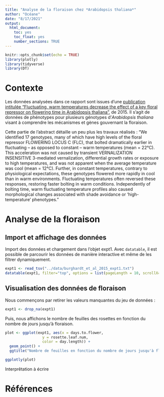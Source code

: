 ```yaml
---
title: "Analyse de la floraison chez *Arabidopsis thaliana*"
author: "Océane"
date: "8/17/2021"
output:
  html_document:
    toc: yes
    toc_float: yes
    number_sections: TRUE
---
```


```r
knitr::opts_chunk$set(echo = TRUE)
library(plotly)
library(tidyverse)
library(DT)
```

# Contexte

Les données analysées dans ce rapport sont issues d'une [publication intitulée "Fluctuating, warm temperatures decrease the effect of a key floral repressor on flowering time in Arabidopsis thaliana"](https://nph.onlinelibrary.wiley.com/doi/10.1111/nph.13799), de 2015. Il s'agit de données de phénotypes pour plusieurs génotypes d'*Arabidopsis thaliana* visant à comprendre les mécanismes et gènes gouvernant la floraison.


Cette partie de l'abstract détaille un peu plus les travaux réalisés : "We identified 17 genotypes, many of which have high levels of the floral repressor FLOWERING LOCUS C (FLC), that bolted dramatically earlier in fluctuating – as opposed to constant – warm temperatures (mean = 22°C). This acceleration was not caused by transient VERNALIZATION INSENSITIVE 3-mediated vernalization, differential growth rates or exposure to high temperatures, and was not apparent when the average temperature was cool (mean = 12°C). Further, in constant temperatures, contrary to physiological expectations, these genotypes flowered more rapidly in cool than in warm environments. Fluctuating temperatures often reversed these responses, restoring faster bolting in warm conditions. Independently of bolting time, warm fluctuating temperature profiles also caused morphological changes associated with shade avoidance or ‘high-temperature’ phenotypes."

# Analyse de la floraison

## Import et affichage des données

Import des données et chargement dans l'objet expt1. Avec `datatable`, il est possible de parcourir les données de manière interactive et même de les filtrer dynamiquement.

```r
expt1 <- read_tsv("../data/burghardt_et_al_2015_expt1.txt")
datatable(expt1, filter="top", options = list(pageLength = 10, scrollX=T))
```



## Visualisation des données de floraison

Nous commençons par retirer les valeurs manquantes du jeu de données : 

```r
expt1 <- drop_na(expt1)
```


Puis, nous affichons le nombre de feuilles des rosettes en fonction du nombre de jours jusqu'à floraison.

```r
plot <- ggplot(expt1, aes(x = days.to.flower, 
                 y = rosette.leaf.num, 
                 color = day.length)) + 
  geom_point() +
  ggtitle("Nombre de feuilles en fonction du nombre de jours jusqu'à floraison")

ggplotly(plot)
```
Interprêtation à écrire

# Références
